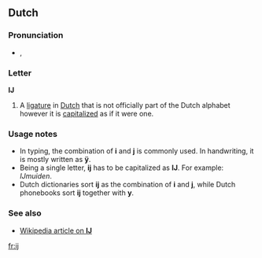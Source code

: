 {{wikipedia|IJ (letter)}}
{{also|Appendix:Variations of "i"}}
==Dutch==

===Pronunciation===
* {{IPA|/ɛi/|lang=nl}}, {{SAMPA|/Ei/ (''ĳs'')|/@/ (''-lĳk'')}}

===Letter===
'''Ĳ''' {{infl|nl|letter}}

# A [[ligature]] in [[Dutch]] that is not officially part of the Dutch alphabet however it is [[capitalize]]d as if it were one.

===Usage notes===
* In typing, the combination of '''i''' and '''j''' is commonly used. In handwriting, it is mostly written as '''ÿ'''.
* Being a single letter, '''ĳ''' has to be capitalized as '''Ĳ'''. For example: ''Ĳmuiden''.
* Dutch dictionaries sort '''ĳ''' as the combination of '''i''' and '''j''', while Dutch phonebooks sort '''ĳ''' together with '''y'''.

===See also===
* [http://en.wikipedia.org/wiki/%C4%B2 Wikipedia article on '''Ĳ''']

[[fr:ĳ]]